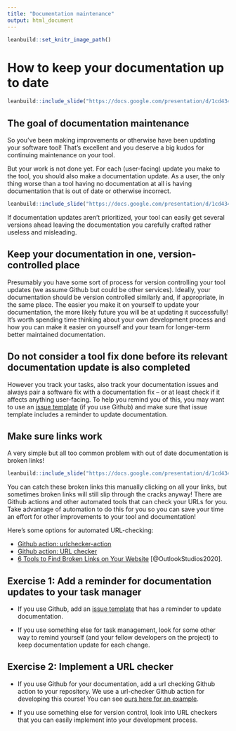 ```yaml
---
title: "Documentation maintenance"
output: html_document
---
```


```r
leanbuild::set_knitr_image_path()
```

# How to keep your documentation up to date

```r
leanbuild::include_slide("https://docs.google.com/presentation/d/1cd434bkLer_CJ04GzpsZwzeEA9gjc5Ho6QimiHPbyEg/edit#slide=id.gd5f2c75a67_0_0")
```

## The goal of documentation maintenance

So you've been making improvements or otherwise have been updating your software tool! That's excellent and you deserve a big kudos for continuing maintenance on your tool.

But your work is not done yet. For each (user-facing) update you make to the tool, you should also make a documentation update. As a user, the only thing worse than a tool having no documentation at all is having documentation that is out of date or otherwise incorrect.

```r
leanbuild::include_slide("https://docs.google.com/presentation/d/1cd434bkLer_CJ04GzpsZwzeEA9gjc5Ho6QimiHPbyEg/edit#slide=id.gd5f2c75a67_0_5")
```

If documentation updates aren't prioritized, your tool can easily get several versions ahead leaving the documentation you carefully crafted rather useless and misleading.

## Keep your documentation in one, version-controlled place

Presumably you have some sort of process for version controlling your tool updates (we assume Github but could be other services). Ideally, your documentation should be version controlled similarly and, if appropriate, in the same place.
The easier you make it on yourself to update your documentation, the more likely future you will be at updating it successfully! It's worth spending time thinking about your own development process and how you can make it easier on yourself and your team for longer-term better maintained documentation.

## Do not consider a tool fix done before its relevant documentation update is also completed

However you track your tasks, also track your documentation issues and always pair a software fix with a documentation fix -- or at least check if it affects anything user-facing. To help you remind you of this, you may want to use an [issue template](https://docs.github.com/en/communities/using-templates-to-encourage-useful-issues-and-pull-requests/configuring-issue-templates-for-your-repository) (if you use Github) and make sure that issue template includes a reminder to update documentation.

## Make sure links work

A very simple but all too common problem with out of date documentation is broken links!

```r
leanbuild::include_slide("https://docs.google.com/presentation/d/1cd434bkLer_CJ04GzpsZwzeEA9gjc5Ho6QimiHPbyEg/edit#slide=id.gd5f2c75a67_0_37")
```

You can catch these broken links this manually clicking on all your links, but sometimes broken links will still slip through the cracks anyway! There are Github actions and other automated tools that can check your URLs for you. Take advantage of automation to do this for you so you can save your time an effort for other improvements to your tool and documentation!

Here's some options for automated URL-checking:

- [Github action: urlchecker-action](https://github.com/marketplace/actions/urlchecker-action)
- [Github action: URL checker](https://github.com/marketplace/actions/url-checker)
- [6 Tools to Find Broken Links on Your Website](https://www.outlookstudios.com/tools-to-find-broken-links-on-your-website/) [@OutlookStudios2020].

## Exercise 1: Add a reminder for documentation updates to your task manager

- If you use Github, add an [issue template](https://docs.github.com/en/communities/using-templates-to-encourage-useful-issues-and-pull-requests/configuring-issue-templates-for-your-repository) that has a reminder to update documentation.

- If you use something else for task management, look for some other way to remind yourself (and your fellow developers on the project) to keep documentation update for each change.

## Exercise 2: Implement a URL checker

- If you use Github for your documentation, add a url checking Github action to your repository.
We use a url-checker Github action for developing this course!
You can see [ours here for an example](https://github.com/jhudsl/ITCR_Documentation_and_Usability/blob/main/.github/workflows/url-checker.yml).

- If you use something else for version control, look into URL checkers that you can easily implement into your development process.  
